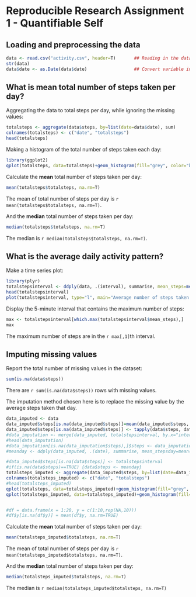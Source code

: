 Reproducible Research Assignment 1 - Quantifiable Self
========================================================

## Loading and preprocessing the data

```r
data <- read.csv("activity.csv", header=T)       ## Reading in the data
str(data)
data$date <- as.Date(data$date)                  ## Convert variable into class "Date"
```

## What is mean total number of steps taken per day?

Aggregating the data to total steps per day, while ignoring the missing values: 
```r
totalsteps <- aggregate(data$steps, by=list(date=data$date), sum)
colnames(totalsteps) <- c("date", "totalsteps")
head(totalsteps)
```

Making a histogram of the total number of steps taken each day: 

```r
library(ggplot2)
qplot(totalsteps, data=totalsteps)+geom_histogram(fill="grey", color="black")+labs(title="Total Number of Steps Taken per Day", x="Steps per Day", y="Frequency")
```

Calculate the **mean** total number of steps taken per day: 
```r
mean(totalsteps$totalsteps, na.rm=T)
```
The mean of total number of steps per day is `r mean(totalsteps$totalsteps, na.rm=T)`. 

And the **median** total number of steps taken per day: 
```r
median(totalsteps$totalsteps, na.rm=T)
```
The median is `r median(totalsteps$totalsteps, na.rm=T)`. 

## What is the average daily activity pattern?

Make a time series plot:
```r
library(plyr)
totalstepsinterval <- ddply(data, .(interval), summarise, mean_steps=mean(steps, na.rm=TRUE))
head(totalstepsinterval)
plot(totalstepsinterval, type="l", main="Average number of steps taken per 5-minute interval", xlab="5-minute intervals", ylab="Average number of steps (across all days)")
```

Display the 5-minute interval that contains the maximum number of steps: 
```r
max <- totalstepsinterval[which.max(totalstepsinterval$mean_steps),]
max 
```
The maximum number of steps are in the `r max[,1]`th interval. 


## Imputing missing values

Report the total number of missing values in the dataset: 
```r
sum(is.na(data$steps))
```
There are `r sum(is.na(data$steps))` rows with missing values. 

The imputation method chosen here is to replace the missing value by the average steps taken that day. 
```r
data_imputed <- data
data_imputed$steps[is.na(data_imputed$steps)]=mean(data_imputed$steps, by=list(interval), na.rm=TRUE)
data_imputed$steps[is.na(data_imputed$steps)] <- tapply(data$steps, data$interval, mean, na.rm=T)
#data_imputation <- merge(data_imputed, totalstepsinterval, by.x="interval", by.y="interval")
#head(data_imputation)
#data_imputation[is.na(data_imputation$steps),]$steps <- data_imputation[is.na(data_imputation$steps), 4]
#meanday <- ddply(data_imputed, .(date), summarise, mean_stepsday=mean(steps, na.rm=TRUE))

#data_imputed$steps[is.na(data$steps)] <- totalstepsinterval
#if(is.na(data$steps)==TRUE) {data$steps <- meanday}
totalsteps_imputed <- aggregate(data_imputed$steps, by=list(date=data_imputed$date), sum)
colnames(totalsteps_imputed) <- c("date", "totalsteps")
#head(totalsteps_imputed)
qplot(totalsteps, data=totalsteps_imputed)+geom_histogram(fill="grey", color="black")+labs(title="Total Number of Steps Taken per Day", x="Steps per Day", y="Frequency")
qplot(totalsteps_imputed, data=totalsteps_imputed)+geom_histogram(fill="grey", color="black")+labs(title="Total Number of Steps Taken per Day", x="Steps per Day", y="Frequency")


#df = data.frame(x = 1:20, y = c(1:10,rep(NA,10)))
#df$y[is.na(df$y)] = mean(df$y, na.rm=TRUE)
```

Calculate the **mean** total number of steps taken per day: 
```r
mean(totalsteps_imputed$totalsteps, na.rm=T)
```
The mean of total number of steps per day is `r mean(totalsteps_imputed$totalsteps, na.rm=T)`. 

And the **median** total number of steps taken per day: 
```r
median(totalsteps_imputed$totalsteps, na.rm=T)
```
The median is `r median(totalsteps_imputed$totalsteps, na.rm=T)`